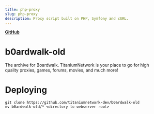 ```yaml
---
title: php-proxy
slug: php-proxy
description: Proxy script built on PHP, Symfony and cURL.
---
```


[**GitHub**](https://github.com/titaniumnetwork-dev/b0ardwalk-old)

# b0ardwalk-old
The archive for Boardwalk. TitaniumNetwork is your place to go for high quality proxies, games, forums, movies, and much more!

# Deploying

```shell
git clone https://github.com/titaniumnetwork-dev/b0ardwalk-old
mv b0ardwalk-old/* <directory to webserver root>
```